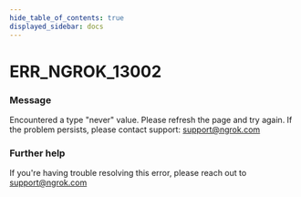 ```yaml
---
hide_table_of_contents: true
displayed_sidebar: docs
---
```



# ERR_NGROK_13002

### Message

Encountered a type "never" value. Please refresh the page and try again. If the problem persists, please contact support: support@ngrok.com

<ErrorDetails error="err_ngrok_13002" />

### Further help

If you're having trouble resolving this error, please reach out to [support@ngrok.com](mailto:support@ngrok.com?subject=Help%20with%20ERR_NGROK_13002)
